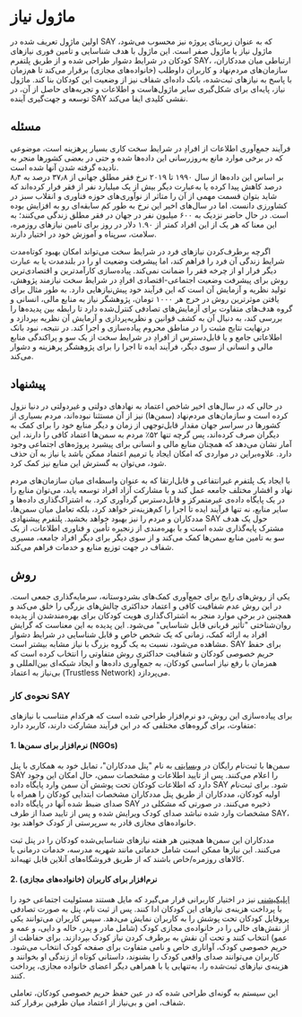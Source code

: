 <div style={{direction: 'rtl', textAlign: 'justify'}}>

# ماژول نیاز


اولین ماژول تعریف شده در SAY که به عنوان زیربنای پروژه نیز محسوب می‌شود، ماژول نیاز یا ماژول صفر است. این ماژول با هدف شناسایی و تأمین فوری نیازهای کودکان در شرایط دشوار طراحی شده و از طریق پلتفرم SAY، ارتباطی میان مددکاران، سازمان‌های مردم‌نهاد و کاربران داوطلب (خانواده‌های مجازی) برقرار می‌کند تا هم‌زمان با پاسخ به نیازهای ثبت‌شده، بانک داده‌ای شفاف نیز از وضعیت این کودکان بنا کند. ماژول نیاز، پایه‌ای برای شکل‌گیری سایر ماژول‌هاست و اطلاعات و تجربه‌های حاصل از آن، در توسعه و جهت‌گیری آینده SAY نقشی کلیدی ایفا می‌کند.


## مسئله

فرآیند جمع‌آوری اطلاعات از افرادِ در شرایط سخت کاری بسیار پرهزینه است، موضوعی که در برخی موارد مانع  به‌روزرسانی این داده‌ها شده و حتی در بعضی کشورها منجر به نادیده گرفته شدن آنها شده است.
<br />
بر اساس این داده‌ها از سال ۱۹۹۰ تا ۲۰۱۹ نرخ فقر مطلق جهانی از ۳۷٫۸ درصد به ۸٫۴ درصد کاهش پیدا کرده یا به‌عبارت دیگر بیش از یک میلیارد نفر از فقر فرار کرده‌اند که شاید بتوان قسمت مهمی از آن را متاثر از نوآوری‌های حوزه فناوری و انقلاب سبز در کشاورزی دانست. اما در سال‌های اخیر این نرخ به طور کم سابقه‌ای رو به افزایش بوده است. در حال حاضر نزدیک به ۶۰۰ میلیون نفر در جهان در فقر مطلق زندگی می‌کنند؛ به این معنا که هر یک از این افراد کمتر از ۱.۹۰ دلار در روز برای تامین نیازهای روزمره، سلامت، سرپناه و آموزش خود در اختیار دارند.

اگرچه برطرف‌کردن نیازهای فرد در شرایط سخت می‌تواند امکان بهبود کوتاه‌مدت شرایط زندگی آن فرد را فراهم کند، اما پیشرفت 
وضعیت او را در بلند‌مدت یا به عبارت دیگر فرار او از چرخه فقر را ضمانت نمی‌کند. پیاده‌سازی کارآمدترین و اقتصادی‌ترین روش برای پیشرفت وضعیت اجتماعی-اقتصادی افرادِ در شرایط سخت نیازمند پژوهش، تولید نظریه و آزمایش آن است که این فرآیند خود پیش‌نیازهایی دارد. به طور مثال برای یافتن موثرترین روش در خرج هر ۱۰۰۰ تومان، پژوهشگر نیاز به منابع مالی، انسانی و گروه هدف‌های متفاوت برای آزمایش‌های تصادفی کنترل‌شده دارد تا رابطه بین پدیده‌ها را بررسی کند، به دنبال آن به كشف قوانین و نظریه‌پردازی و آزمایش آن نظریه بپردازد و در‌نهایت نتایج مثبت را در مناطق محروم پیاده‌سازی و اجرا کند. در نتیجه، نبود بانک اطلاعاتی جامع و یا قابل‌دسترس از افرادِ در شرایط سخت از یک‌ سو و پراکندگی منابع مالی و انسانی از سوی دیگر، فرآیند ایده تا اجرا را برای پژوهشگر پرهزینه و دشوار می‌کند.

## پیشنهاد

در حالی که در سال‌های اخیر شاخص اعتماد به نهادهای دولتی و غیردولتی در دنیا نزول کرده است و سازمان‌های مردم‌نهاد (سمن‌ها) نیز از آن مستثنا نبوده‌اند، مردم بسیاری از کشورها در سراسر جهان مقدار قابل‌توجهی از زمان و دیگر منابع خود را برای کمک به دیگران صرف کرده‌اند، پس گرچه تنها ۵۲٪ مردم به سمن‌ها اعتماد کافی را دارند، این آمار نشان می‌دهد که همچنان منابع مالی و انسانی برای پیشبرد پروژه‌های اجتماعی وجود دارد. علاوه‌براین در مواردی که امکان ایجاد یا ترمیم اعتماد ممکن باشد یا نیاز به آن حذف شود، می‌توان به گسترش این منابع نیز کمک کرد.

 با ایجاد یک پلتفرم غیرانتفاعی و قابل‌ارتقا که به عنوان واسطه‌ای میان سازمان‌های مردم نهاد و اقشار مختلف جامعه عمل کند و با مشارکت آزاد افراد توسعه یابد، می‌توان منابع را در یک پایگاه داده‌‌ی غیرمتمرکز و قابل‌دسترس گردآوری کرد. به اشتراک‌گذاری داده‌ها و سایر منابع، نه تنها فرآیند ایده تا اجرا را کم‌هزینه‌تر خواهد کرد، بلکه تعامل میان سمن‌ها، مددکاران و مردم را نیز بهبود خواهد بخشید. پلتفرم پیشنهادی SAY حول یک هدف مشترک پایه‌گذاری شده است و با بهره‌مندی از زنجیره تأمین و فناوری اطلاعات، از یک سو به تامین منابع سمن‌ها کمک ‌می‌کند و از سوی دیگر برای دیگر افراد جامعه، مسیری شفاف در جهت توزیع منابع و خدمات فراهم می‌کند.


## روش

یکی از روش‌های رایج برای جمع‌آوری کمک‌های بشردوستانه، سرمایه‌گذاری جمعی است. در این روش عدم شفافیت کافی و اعتماد حداکثری چالش‌های بزرگی را خلق می‌کند و همچنین در برخی موارد منجر به اشتراک‌گذاری هویت کودکان برای بهره‌مند‌شدن از پدیده‌ روان‌شناختی "تأثیر قربانی قابل شناسایی" می‌شود. این پدیده به این معناست که گرایش افراد به ارائه کمک، زمانی که یک شخص خاص و قابل شناسایی در شرایط دشوار مشاهده می‌شود، نسبت به یک گروه بزرگ با نیاز مشابه بیشتر است. 
SAY برای حفظ حریم خصوصی کودکان و شفافیت حداکثری روش متفاوتی را انتخاب کرده است که همزمان با رفع نیاز اساسی کودکان، به جمع‌آوری داده‌ها و ایجاد شبکه‌ای بین‌المللی و بی‌نیاز به اعتماد (Trustless Network) می‌پردازد. 

### نحوه‌ی کار SAY

برای پیاده‌سازی این روش، دو نرم‌افزار طراحی شده است که هرکدام متناسب با نیازهای متفاوت، برای گروه‌های مختلفی که در این فرآیند مشارکت دارند، کاربرد دارد:

#### 1. نرم‌افزار برای سمن‌ها (NGOs)  
سمن‌ها با ثبت‌نام رایگان در [وبسایتی](https://panel.saydao.org) به نام "پنل مددکاران"، تمایل خود به همکاری با پنل SAY را اعلام می‌کنند. پس از تایید اطلاعات و مشخصات سمن، حال امکان این وجود دارد که اطلاعات کودکان تحت پوشش آن سمن وارد پایگاه داده SAY شود. برای ثبت‌نام اولیه کودکان، مددکاران از طریق پنل مددکاران مشخصات ابتدایی کودکان را همراه با صدای ضبط‌ شده آنها در پایگاه داده SAY ذخیره می‌کنند. در صورتی که مشکلی در مشخصات وارد شده نباشد صدای کودک ویرایش شده و پس از تایید صدا از طرف SAY، خانواده‌های مجازی قادر به سرپرستی از کودک خواهند بود.

مددکاران این سمن‌ها همچنین هر هفته نیازهای شناسایی‌شده کودکان را در پنل ثبت می‌کنند. این نیازها ممکن است شامل خدماتی مانند شهریه مدرسه، خدمات درمانی یا کالاهای روزمره/خاص باشند که از طریق فروشگاه‌های آنلاین قابل تهیه‌اند.

#### 2. نرم‌افزار برای کاربران (خانواده‌های مجازی)  
[اپلیکیشنی](https://dapp.saydao.org) نیز در اختیار کاربرانی قرار می‌گیرد که مایل هستند مسئولیت اجتماعی خود را با پرداخت هزینه‌ی نیازهای این کودکان ادا کنند. پس از ثبت نام، پنل به صورت تصادفی پروفایل کودکان تحت پوشش را به کاربران نمایش می‌دهد. سپس کاربران می‌توانند یکی از نقش‌های خالی را در خانواده‌ی مجازی کودک (شامل مادر و پدر، خاله و دایی، و عمه و عمو) انتخاب کنند و تحت آن نقش به برطرف کردن نیاز کودک بپردازند. برای حفاظت از حریم خصوصی کودک، آواتاری خاص و نامی متفاوت برای صفحه کودک انتخاب می‌شود. کاربران می‌توانند صدای واقعی کودک را بشنوند، داستانی کوتاه از زندگی او بخوانند و هزینه‌ی نیازهای ثبت‌شده را، به‌تنهایی یا با همراهی دیگر اعضای خانواده مجازی، پرداخت کنند.

این سیستم به گونه‌ای طراحی شده که در عین حفظ حریم خصوصی کودکان، تعاملی شفاف، امن و بی‌نیاز از اعتماد میان طرفین برقرار کند.

</div>
